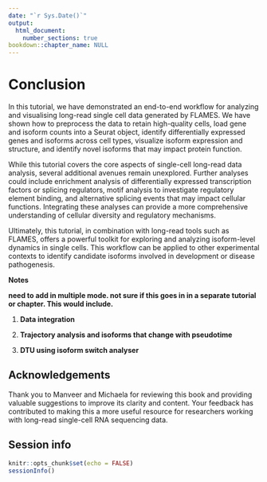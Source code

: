 ```yaml
---
date: "`r Sys.Date()`"
output:
  html_document:
    number_sections: true
bookdown::chapter_name: NULL
---
```


# **Conclusion** {.unnumbered}

In this tutorial, we have demonstrated an end-to-end workflow for analyzing and visualising long-read single cell data generated by FLAMES. We have shown how to preprocess the data to retain high-quality cells, load gene and isoform counts into a Seurat object, identify differentially expressed genes and isoforms across cell types, visualize isoform expression and structure, and identify novel isoforms that may impact protein function.

While this tutorial covers the core aspects of single-cell long-read data analysis, several additional avenues remain unexplored. Further analyses could include enrichment analysis of differentially expressed transcription factors or splicing regulators, motif analysis to investigate regulatory element binding, and alternative splicing events that may impact cellular functions. Integrating these analyses can provide a more comprehensive understanding of cellular diversity and regulatory mechanisms.

Ultimately, this tutorial, in combination with long-read tools such as FLAMES, offers a powerful toolkit for exploring and analyzing isoform-level dynamics in single cells. This workflow can be applied to other experimental contexts to identify candidate isoforms involved in development or disease pathogenesis.

**Notes**

**need to add in multiple mode. not sure if this goes in in a separate tutorial or chapter. This would include.**

1.  **Data integration**

2.  **Trajectory analysis and isoforms that change with pseudotime**

3.  **DTU using isoform switch analyser**

## Acknowledgements {.unnumbered}

Thank you to Manveer and Michaela for reviewing this book and providing valuable suggestions to improve its clarity and content. Your feedback has contributed to making this a more useful resource for researchers working with long-read single-cell RNA sequencing data.

## Session info {.unnumbered}

```r
knitr::opts_chunk$set(echo = FALSE)
sessionInfo()
```

